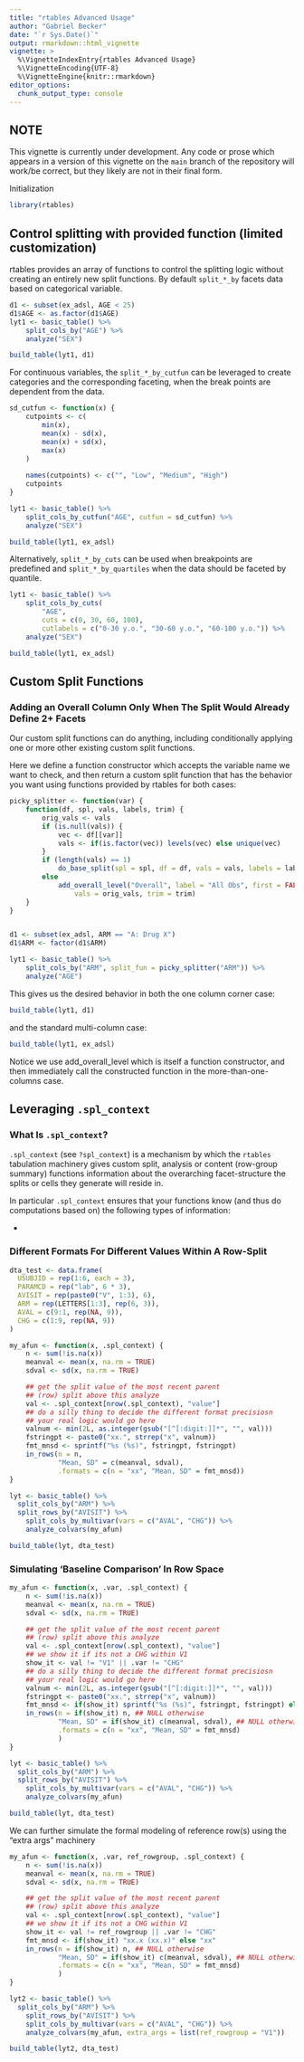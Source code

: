 ```yaml
---
title: "rtables Advanced Usage"
author: "Gabriel Becker"
date: "`r Sys.Date()`"
output: rmarkdown::html_vignette
vignette: >
  %\VignetteIndexEntry{rtables Advanced Usage}
  %\VignetteEncoding{UTF-8}
  %\VignetteEngine{knitr::rmarkdown}
editor_options: 
  chunk_output_type: console
---
```


## NOTE

This vignette is currently under development. Any code or prose which
appears in a version of this vignette on the `main` branch of the
repository will work/be correct, but they likely are not in their
final form.

Initialization
```r
library(rtables)
```

## Control splitting with provided function (limited customization)

rtables provides an array of functions to control the splitting logic without creating an entirely new split functions. By default `split_*_by` facets data based on categorical variable.

```r
d1 <- subset(ex_adsl, AGE < 25)
d1$AGE <- as.factor(d1$AGE)
lyt1 <- basic_table() %>%
    split_cols_by("AGE") %>%
    analyze("SEX")

build_table(lyt1, d1)
```

For continuous variables, the `split_*_by_cutfun` can be leveraged to create categories and the corresponding faceting, when the break points are dependent from the data.

```r
sd_cutfun <- function(x) {
    cutpoints <- c(
        min(x),
        mean(x) - sd(x),
        mean(x) + sd(x),
        max(x)
    )
    
    names(cutpoints) <- c("", "Low", "Medium", "High")
    cutpoints
}

lyt1 <- basic_table() %>%
    split_cols_by_cutfun("AGE", cutfun = sd_cutfun) %>%
    analyze("SEX")

build_table(lyt1, ex_adsl)
```

Alternatively, `split_*_by_cuts` can be used when breakpoints are predefined and `split_*_by_quartiles` when the data should be faceted by quantile.

```r
lyt1 <- basic_table() %>%
    split_cols_by_cuts(
        "AGE",
        cuts = c(0, 30, 60, 100),
        cutlabels = c("0-30 y.o.", "30-60 y.o.", "60-100 y.o.")) %>%
    analyze("SEX")

build_table(lyt1, ex_adsl)
```


## Custom Split Functions

### Adding an Overall Column Only When The Split Would Already Define 2+ Facets

Our custom split functions can do anything, including conditionally
applying one or more other existing custom split functions.

Here we define a function constructor which accepts the variable name
we want to check, and then return a custom split function that has the
behavior you want using functions provided by rtables for both cases:

```r
picky_splitter <- function(var) {
    function(df, spl, vals, labels, trim) {
        orig_vals <- vals
        if (is.null(vals)) {
            vec <- df[[var]]
            vals <- if(is.factor(vec)) levels(vec) else unique(vec)
        }
        if (length(vals) == 1)
            do_base_split(spl = spl, df = df, vals = vals, labels = labels, trim = trim)
        else
            add_overall_level("Overall", label = "All Obs", first = FALSE)(df = df, spl = spl,
                vals = orig_vals, trim = trim)
    }
}


d1 <- subset(ex_adsl, ARM == "A: Drug X")
d1$ARM <- factor(d1$ARM)

lyt1 <- basic_table() %>%
    split_cols_by("ARM", split_fun = picky_splitter("ARM")) %>%
    analyze("AGE")
```

This gives us the desired behavior in both the one column corner case:
```r
build_table(lyt1, d1)
```

and the standard multi-column case:

```r
build_table(lyt1, ex_adsl)
```

Notice we use add_overall_level which is itself a function
constructor, and then immediately call the constructed function in the
more-than-one-columns case.

## Leveraging `.spl_context`

### What Is `.spl_context`?

`.spl_context` (see `?spl_context`) is a mechanism by which the
`rtables` tabulation machinery gives custom split, analysis or content
(row-group summary) functions information about the overarching
facet-structure the splits or cells they generate will reside in.

In particular `.spl_context` ensures that your functions know (and
thus do computations based on) the following types of information:

- 



### Different Formats For Different Values Within A Row-Split

```r
dta_test <- data.frame(
  USUBJID = rep(1:6, each = 3),
  PARAMCD = rep("lab", 6 * 3),
  AVISIT = rep(paste0("V", 1:3), 6),
  ARM = rep(LETTERS[1:3], rep(6, 3)),
  AVAL = c(9:1, rep(NA, 9)),
  CHG = c(1:9, rep(NA, 9))
)

my_afun <- function(x, .spl_context) {
    n <- sum(!is.na(x))
    meanval <- mean(x, na.rm = TRUE)
    sdval <- sd(x, na.rm = TRUE)

    ## get the split value of the most recent parent
    ## (row) split above this analyze
    val <- .spl_context[nrow(.spl_context), "value"]
    ## do a silly thing to decide the different format precisiosn
    ## your real logic would go here
    valnum <- min(2L, as.integer(gsub("[^[:digit:]]*", "", val)))
    fstringpt <- paste0("xx.", strrep("x", valnum))
    fmt_mnsd <- sprintf("%s (%s)", fstringpt, fstringpt)
    in_rows(n = n,
            "Mean, SD" = c(meanval, sdval),
            .formats = c(n = "xx", "Mean, SD" = fmt_mnsd))
}

lyt <- basic_table() %>%
  split_cols_by("ARM") %>%
  split_rows_by("AVISIT") %>%
    split_cols_by_multivar(vars = c("AVAL", "CHG")) %>%
    analyze_colvars(my_afun)

build_table(lyt, dta_test)
```

### Simulating 'Baseline Comparison' In Row Space


```r

my_afun <- function(x, .var, .spl_context) {
    n <- sum(!is.na(x))
    meanval <- mean(x, na.rm = TRUE)
    sdval <- sd(x, na.rm = TRUE)

    ## get the split value of the most recent parent
    ## (row) split above this analyze
    val <- .spl_context[nrow(.spl_context), "value"]
    ## we show it if its not a CHG within V1
    show_it <- val != "V1" || .var != "CHG"
    ## do a silly thing to decide the different format precisiosn
    ## your real logic would go here
    valnum <- min(2L, as.integer(gsub("[^[:digit:]]*", "", val)))
    fstringpt <- paste0("xx.", strrep("x", valnum))
    fmt_mnsd <- if(show_it) sprintf("%s (%s)", fstringpt, fstringpt) else "xx"
    in_rows(n = if(show_it) n, ## NULL otherwise
            "Mean, SD" = if(show_it) c(meanval, sdval), ## NULL otherwise
            .formats = c(n = "xx", "Mean, SD" = fmt_mnsd)
            )
}

lyt <- basic_table() %>%
  split_cols_by("ARM") %>%
  split_rows_by("AVISIT") %>%
    split_cols_by_multivar(vars = c("AVAL", "CHG")) %>%
    analyze_colvars(my_afun)

build_table(lyt, dta_test)
```


We can further simulate the formal modeling of reference row(s) using the "extra args" machinery



```r

my_afun <- function(x, .var, ref_rowgroup, .spl_context) {
    n <- sum(!is.na(x))
    meanval <- mean(x, na.rm = TRUE)
    sdval <- sd(x, na.rm = TRUE)

    ## get the split value of the most recent parent
    ## (row) split above this analyze
    val <- .spl_context[nrow(.spl_context), "value"]
    ## we show it if its not a CHG within V1
    show_it <- val != ref_rowgroup || .var != "CHG"
    fmt_mnsd <- if(show_it) "xx.x (xx.x)" else "xx"
    in_rows(n = if(show_it) n, ## NULL otherwise
            "Mean, SD" = if(show_it) c(meanval, sdval), ## NULL otherwise
            .formats = c(n = "xx", "Mean, SD" = fmt_mnsd)
            )
}

lyt2 <- basic_table() %>%
  split_cols_by("ARM") %>%
    split_rows_by("AVISIT") %>%
    split_cols_by_multivar(vars = c("AVAL", "CHG")) %>%
    analyze_colvars(my_afun, extra_args = list(ref_rowgroup = "V1"))

build_table(lyt2, dta_test)
```
